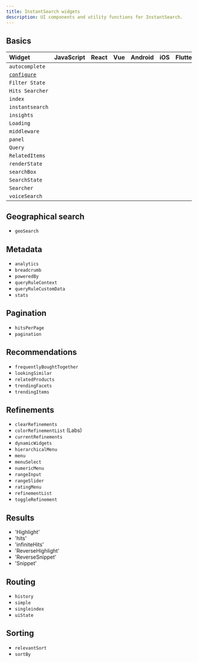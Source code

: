 ```yaml
---
title: InstantSearch widgets
description: UI components and utility functions for InstantSearch.
---
```


## Basics

| Widget             | JavaScript            | React                 | Vue                   | Android               | iOS                   | Flutter               |
| :----------------- | --------------------- | --------------------- | --------------------- | --------------------- | --------------------- | --------------------- |
| `autocomplete`     | <Icon icon="check" /> | <Icon icon="check" /> | <Icon icon="check" /> |                       |                       |                       |
| [`configure`](/ui-libraries/instantsearch/widgets/configure)        | <Icon icon="check" /> | <Icon icon="check" /> | <Icon icon="check" /> |                       |                       |                       |
| `Filter State`     |                       |                       |                       | <Icon icon="check" /> | <Icon icon="check" /> | <Icon icon="check" /> |
| `Hits Searcher`    |                       |                       |                       |                       |                       | <Icon icon="check" /> |
| `index`            | <Icon icon="check" /> | <Icon icon="check" /> | <Icon icon="check" /> |                       |                       |                       |
| `instantsearch`    | <Icon icon="check" /> | <Icon icon="check" /> | <Icon icon="check" /> |                       |                       |                       |
| `insights`         | <Icon icon="check" /> | <Icon icon="check" /> | <Icon icon="check" /> |                       |                       |                       |
| `Loading`          |                       |                       |                       | <Icon icon="check" /> | <Icon icon="check" /> | <Icon icon="check" /> |
| `middleware`       | <Icon icon="check" /> | <Icon icon="check" /> | <Icon icon="check" /> |                       |                       |                       |
| `panel`            | <Icon icon="check" /> |                       | <Icon icon="check" /> |                       |                       |                       |
| `Query`            |                       |                       |                       | <Icon icon="check" /> | <Icon icon="check" /> |                       |
| `RelatedItems`     |                       |                       |                       | <Icon icon="check" /> | <Icon icon="check" /> |                       |
| `renderState`      | <Icon icon="check" /> | <Icon icon="check" /> |                       |                       |                       |                       |
| `searchBox`        | <Icon icon="check" /> | <Icon icon="check" /> | <Icon icon="check" /> | <Icon icon="check" /> | <Icon icon="check" /> |                       |
| `SearchState`      |                       |                       |                       |                       |                       | <Icon icon="check" /> |
| `Searcher`         |                       |                       |                       | <Icon icon="check" /> | <Icon icon="check" /> |                       |
| `voiceSearch`      | <Icon icon="check" /> | <Icon icon="check" /> | <Icon icon="check" /> |                       |                       |                       |

## Geographical search

- `geoSearch`

## Metadata

- `analytics`
- `breadcrumb`
- `poweredBy`
- `queryRuleContext`
- `queryRuleCustomData`
- `stats`

## Pagination

- `hitsPerPage`
- `pagination`

## Recommendations

- `frequentlyBoughtTogether`
- `lookingSimilar`
- `relatedProducts`
- `trendingFacets`
- `trendingItems`

## Refinements

- `clearRefinements`
- `colorRefinementList` (Labs)
- `currentRefinements`
- `dynamicWidgets`
- `hierarchicalMenu`
- `menu`
- `menuSelect`
- `numericMenu`
- `rangeInput`
- `rangeSlider`
- `ratingMenu`
- `refinementList`
- `toggleRefinement`

## Results

- 'Highlight'
- 'hits'
- 'infiniteHits'
- 'ReverseHighlight'
- 'ReverseSnippet'
- 'Snippet'

## Routing

- `history`
- `simple`
- `singleindex`
- `uiState`

## Sorting

- `relevantSort`
- `sortBy`

